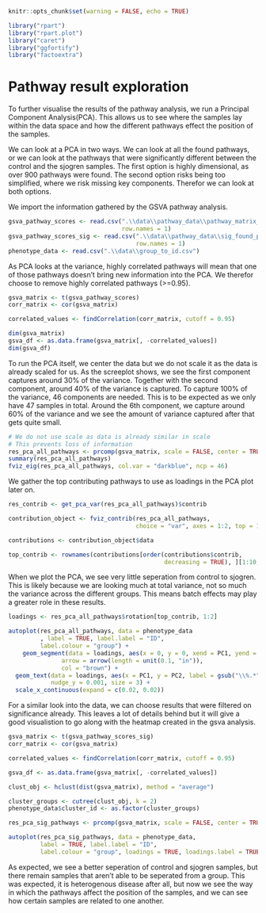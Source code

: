 ```r
knitr::opts_chunk$set(warning = FALSE, echo = TRUE)
```

```r
library("rpart")
library("rpart.plot")
library("caret")
library("ggfortify")
library("factoextra")
```

# Pathway result exploration

To further visualise the results of the pathway analysis, we run a Principal Component Analysis(PCA). This allows us to 
see where the samples lay within the data space and how the different pathways effect the position of the samples.

We can look at a PCA in two ways. We can look at all the found pathways, or we can look at the pathways that were significantly different between
the control and the sjogren samples. The first option is highly dimensional, as over 900 pathways were found. The second option risks
being too simplified, where we risk missing key components. Therefor we can look at both options.

We import the information gathered by the GSVA pathway analysis.

```r
gsva_pathway_scores <- read.csv(".\\data\\pathway_data\\pathway_matrix_result.csv",
                                row.names = 1)
gsva_pathway_scores_sig <- read.csv(".\\data\\pathway_data\\sig_found_pathways.csv",
                                    row.names = 1)
phenotype_data <- read.csv(".\\data\\group_to_id.csv")
```

As PCA looks at the variance, highly correlated pathways will mean that one of those pathways doesn't bring new
information into the PCA. We therefor choose to remove highly correlated pathways (>=0.95).

```r
gsva_matrix <- t(gsva_pathway_scores)
corr_matrix <- cor(gsva_matrix)

correlated_values <- findCorrelation(corr_matrix, cutoff = 0.95)

dim(gsva_matrix)
gsva_df <- as.data.frame(gsva_matrix[, -correlated_values])
dim(gsva_df)
```

To run the PCA itself, we center the data but we do not scale it as the data is already scaled for us. As the
screeplot shows, we see the first component captures around 30% of the variance. Together with the second component,
around 40% of the variance is captured. To capture 100% of the variance, 46 components are needed. This is to be expected as we only have 47 
samples in total. Around the 6th component, we capture around 60% of the variance and we see the amount of variance captured after that
gets quite small.

```r
# We do not use scale as data is already similar in scale
# This prevents loss of information
res_pca_all_pathways <- prcomp(gsva_matrix, scale = FALSE, center = TRUE)
summary(res_pca_all_pathways)
fviz_eig(res_pca_all_pathways, col.var = "darkblue", ncp = 46)
```

We gather the top contributing pathways to use as loadings in the PCA plot later on.

```r
res_contrib <- get_pca_var(res_pca_all_pathways)$contrib

contribution_object <- fviz_contrib(res_pca_all_pathways,
                                    choice = "var", axes = 1:2, top = 10)

contributions <- contribution_object$data

top_contrib <- rownames(contributions[order(contributions$contrib,
                                            decreasing = TRUE), ][1:10, ])
```

When we plot the PCA, we see very little seperation from control to sjogren. This is likely because we are looking much at total 
variance, not so much the variance across the different groups. This means batch effects may play a greater role in these results.

```r
loadings <- res_pca_all_pathways$rotation[top_contrib, 1:2]

autoplot(res_pca_all_pathways, data = phenotype_data
         , label = TRUE, label.label = "ID",
         label.colour = "group") +
    geom_segment(data = loadings, aes(x = 0, y = 0, xend = PC1, yend = PC2),
               arrow = arrow(length = unit(0.1, "in")),
               col = "brown") +
  geom_text(data = loadings, aes(x = PC1, y = PC2, label = gsub("\\%.*", "", top_contrib)),
            nudge_y = 0.001, size = 3) +
  scale_x_continuous(expand = c(0.02, 0.02))
```

For a similar look into the data, we can choose results that were filtered on significance already. This leaves
a lot of details behind but it will give a good visualistion to go along with the heatmap created in the gsva
analysis.

```r
gsva_matrix <- t(gsva_pathway_scores_sig)
corr_matrix <- cor(gsva_matrix)

correlated_values <- findCorrelation(corr_matrix, cutoff = 0.95)

gsva_df <- as.data.frame(gsva_matrix[, -correlated_values])

clust_obj <- hclust(dist(gsva_matrix), method = "average")

cluster_groups <- cutree(clust_obj, k = 2)
phenotype_data$cluster_id <- as.factor(cluster_groups)

res_pca_sig_pathways <- prcomp(gsva_matrix, scale = FALSE, center = TRUE)

autoplot(res_pca_sig_pathways, data = phenotype_data, 
         label = TRUE, label.label = "ID",
         label.colour = "group", loadings = TRUE, loadings.label = TRUE)
```

As expected, we see a better seperation of control and sjogren samples, but there remain samples that aren't able
to be seperated from a group. This was expected, it is heterogenous disease after all, but now we see the way in 
which the pathways affect the position of the samples, and we can see how certain samples are related to one
another.